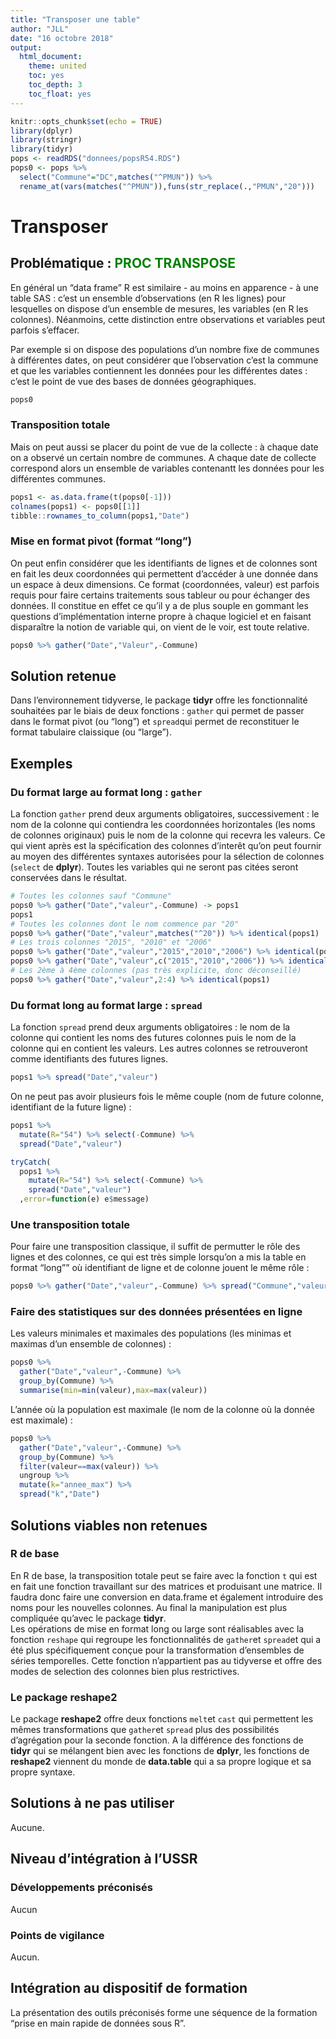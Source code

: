---
title: "Transposer une table"
author: "JLL"
date: "16 octobre 2018"
output:
  html_document:
    theme: united
    toc: yes
    toc_depth: 3
    toc_float: yes
---

```{r setup, include=FALSE}
knitr::opts_chunk$set(echo = TRUE)
library(dplyr)
library(stringr)
library(tidyr)
pops <- readRDS("donnees/popsR54.RDS")
pops0 <- pops %>% 
  select("Commune"="DC",matches("^PMUN")) %>%
  rename_at(vars(matches("^PMUN")),funs(str_replace(.,"PMUN","20")))
```

# Transposer

## Problématique : <span style="color: green">PROC TRANSPOSE</span>

En général un "data frame" R est similaire - au moins en apparence - à une table SAS : c'est un ensemble d'observations (en R les lignes) pour lesquelles on dispose d'un ensemble de mesures, les variables (en R les colonnes). Néanmoins, cette distinction entre observations et variables peut parfois s'effacer.<br>

Par exemple si on dispose des populations d'un nombre fixe de communes à différentes dates, on peut considérer que l'observation c'est la commune et que les variables contiennent les données pour les différentes dates : c'est le point de vue des bases de données géographiques. 
```{r echo=FALSE}
pops0
```

### Transposition totale

Mais on peut aussi se placer du point de vue de la collecte : à chaque date on a observé un certain nombre de communes. A chaque date de collecte correspond alors un ensemble de variables contenantt les données pour les différentes communes.
```{r echo=FALSE}
pops1 <- as.data.frame(t(pops0[-1]))
colnames(pops1) <- pops0[[1]]
tibble::rownames_to_column(pops1,"Date")
```

### Mise en format pivot (format "long")

On peut enfin considérer que les identifiants de lignes et de colonnes sont en fait les deux coordonnées qui permettent d'accéder à une donnée dans un espace à deux dimensions. Ce format (coordonnées, valeur) est parfois requis pour faire certains traitements sous tableur ou pour échanger des données. Il constitue en effet ce qu'il y a de plus souple en gommant les questions d'implémentation interne propre à chaque logiciel et en faisant disparaître la notion de variable qui, on vient de le voir, est toute relative.
```{r echo=FALSE}
pops0 %>% gather("Date","Valeur",-Commune)
```

## Solution retenue

Dans l'environnement tidyverse, le package **tidyr** offre les fonctionnalité souhaitées par le biais de deux fonctions : `gather` qui permet de passer dans le format pivot (ou "long") et `spread`qui permet de reconstituer le format tabulaire claissique (ou "large").

## Exemples

### Du format large au format long : `gather`

La fonction `gather` prend deux arguments obligatoires, successivement : le nom de la colonne qui contiendra les coordonnées horizontales (les noms de colonnes originaux) puis le nom de la colonne qui recevra les valeurs. Ce qui vient après est la spécification des colonnes d'interêt qu'on peut fournir au moyen des différentes syntaxes autorisées pour la sélection de colonnes (`select` de **dplyr**). Toutes les variables qui ne seront pas citées seront conservées dans le résultat.


```{r}
# Toutes les colonnes sauf "Commune"
pops0 %>% gather("Date","valeur",-Commune) -> pops1
pops1
# Toutes les colonnes dont le nom commence par "20"
pops0 %>% gather("Date","valeur",matches("^20")) %>% identical(pops1)
# Les trois colonnes "2015", "2010" et "2006"
pops0 %>% gather("Date","valeur","2015","2010","2006") %>% identical(pops1)
pops0 %>% gather("Date","valeur",c("2015","2010","2006")) %>% identical(pops1)
# Les 2ème à 4ème colonnes (pas très explicite, donc déconseillé)
pops0 %>% gather("Date","valeur",2:4) %>% identical(pops1)
```

### Du format long au format large : `spread`

La fonction `spread` prend deux arguments obligatoires : le nom de la colonne qui contient les noms des futures colonnes puis le nom de la colonne qui en contient les valeurs. Les autres colonnes se retrouveront comme identifiants des futures lignes.
```{r}
pops1 %>% spread("Date","valeur")
```

On ne peut pas avoir plusieurs fois le même couple (nom de future colonne, identifiant de la future ligne) :
```{r eval=FALSE}
pops1 %>%
  mutate(R="54") %>% select(-Commune) %>%
  spread("Date","valeur")
```
```{r echo=FALSE}
tryCatch(
  pops1 %>%
    mutate(R="54") %>% select(-Commune) %>%
    spread("Date","valeur")
  ,error=function(e) e$message)
```

### Une transposition totale

Pour faire une transposition classique, il suffit de permutter le rôle des lignes et des colonnes, ce qui est très simple lorsqu'on a mis la table en format "long"" où identifiant de ligne et de colonne jouent le même rôle :
```{r}
pops0 %>% gather("Date","valeur",-Commune) %>% spread("Commune","valeur")
```

### Faire des statistiques sur des données présentées en ligne

Les valeurs minimales et maximales des populations (les minimas et maximas d'un ensemble de colonnes) :
```{r}
pops0 %>% 
  gather("Date","valeur",-Commune) %>%
  group_by(Commune) %>%
  summarise(min=min(valeur),max=max(valeur))
```

L'année où la population est maximale (le nom de la colonne où la donnée est maximale) :
```{r}
pops0 %>% 
  gather("Date","valeur",-Commune) %>%
  group_by(Commune) %>%
  filter(valeur==max(valeur)) %>%
  ungroup %>%
  mutate(k="annee_max") %>%
  spread("k","Date")
```

## Solutions viables non retenues

### R de base

En R de base, la transposition totale peut se faire avec la fonction `t` qui est en fait une fonction travaillant sur des matrices et produisant une matrice. Il faudra donc faire une conversion en data.frame et également introduire des noms pour les nouvelles colonnes. Au final la manipulation est plus compliquée qu'avec le package **tidyr**.<br>
Les opérations de mise en format long ou large sont réalisables avec la fonction `reshape` qui regroupe les fonctionnalités de `gather`et `spread`et qui a été plus spécifiquement conçue pour la transformation d'ensembles de séries temporelles. Cette fonction n'appartient pas au tidyverse et offre des modes de selection des colonnes bien plus restrictives.

### Le package **reshape2**

Le package **reshape2** offre deux fonctions `melt`et `cast` qui permettent les mêmes transformations que `gather`et `spread` plus des possibilités d'agrégation pour la seconde fonction. A la différence des fonctions de **tidyr** qui se mélangent bien avec les fonctions de **dplyr**, les fonctions de **reshape2** viennent du monde de **data.table** qui a sa propre logique et sa propre syntaxe.

## Solutions à ne pas utiliser

Aucune.

## Niveau d'intégration à l'USSR

### Développements préconisés

Aucun

### Points de vigilance

Aucun.

## Intégration au dispositif de formation

La présentation des outils préconisés forme une séquence de la formation "prise en main rapide de données sous R".

